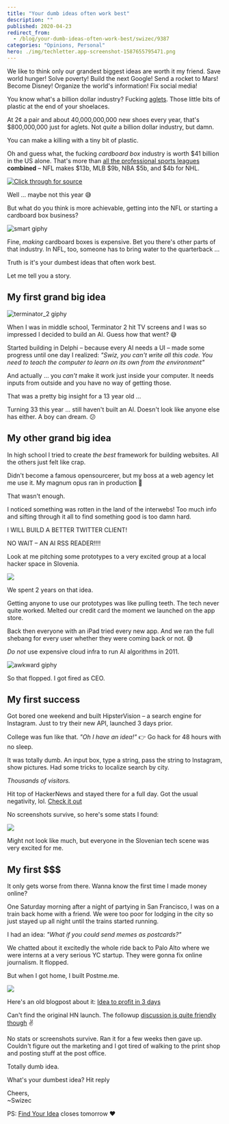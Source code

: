 ```yaml
---
title: "Your dumb ideas often work best"
description: ""
published: 2020-04-23
redirect_from:
  - /blog/your-dumb-ideas-often-work-best/swizec/9387
categories: "Opinions, Personal"
hero: ./img/techletter.app-screenshot-1587655795471.png
---
```


We like to think only our grandest biggest ideas are worth it my friend. Save world hunger! Solve poverty! Build the next Google! Send a rocket to Mars! Become Disney! Organize the world's information! Fix social media!

You know what's a billion dollar industry? Fucking [aglets](https://en.wikipedia.org/wiki/Aglet). Those little bits of plastic at the end of your shoelaces.

At 2¢ a pair and about 40,000,000,000 new shoes every year, that's $800,000,000 just for aglets. Not _quite_ a billion dollar industry, but damn.

You can make a killing with a tiny bit of plastic.

Oh and guess what, the fucking _cardboard box_ industry is worth $41 billion in the US alone. That's more than [all the professional sports leagues](https://en.wikipedia.org/wiki/Major_professional_sports_leagues_in_the_United_States_and_Canada) **combined** – NFL makes $13b, MLB $9b, NBA $5b, and $4b for NHL.

[![Click through for source](./img/techletter.app-screenshot-1587655795471.png)](https://twitter.com/Swizec/status/1253329169317941248)

Well ... maybe not this year 😅

But what do you think is more achievable, getting into the NFL or starting a cardboard box business?

![smart giphy](./img/media-d3mlE7uhX8KFgEmY-giphy.gif)

Fine, _making_ cardboard boxes is expensive. Bet you there's other parts of that industry. In NFL, too, someone has to bring water to the quarterback ...

Truth is it's your dumbest ideas that often work best.

Let me tell you a story.

## My first grand big idea

![terminator_2 giphy](./img/media-ZgQ9qJDUHHsvPICQuX-giphy.gif)

When I was in middle school, Terminator 2 hit TV screens and I was so impressed I decided to build an AI. Guess how that went? 😅

Started building in Delphi – because every AI needs a UI – made some progress until one day I realized: _"Swiz, you can't write all this code. You need to teach the computer to learn on its own from the environment"_

And actually ... you _can't_ make it work just inside your computer. It needs inputs from outside and you have no way of getting those.

That was a pretty big insight for a 13 year old ...

Turning 33 this year ... still haven't built an AI. Doesn't look like anyone else has either. A boy can dream. 😕

## My other grand big idea

In high school I tried to create _the best_ framework for building websites. All the others just felt like crap.

Didn't become a famous opensourcerer, but my boss at a web agency let me use it. My magnum opus ran in production 🤘

That wasn't enough.

I noticed something was rotten in the land of the interwebs! Too much info and sifting through it all to find something good is too damn hard.

I WILL BUILD A BETTER TWITTER CLIENT!

NO WAIT – AN AI RSS READER!!!!

Look at me pitching some prototypes to a very excited group at a local hacker space in Slovenia.

![](./img/ksI4iNQ.png)

We spent 2 years on that idea.

Getting anyone to use our prototypes was like pulling teeth. The tech never quite worked. Melted our credit card the moment we launched on the app store.

Back then everyone with an iPad tried every new app. And we ran the full shebang for every user whether they were coming back or not. 😅

_Do not_ use expensive cloud infra to run AI algorithms in 2011.

![awkward giphy](./img/media-unFLKoAV3TkXe-giphy.gif)

So that flopped. I got fired as CEO.

## My first success

Got bored one weekend and built HipsterVision – a search engine for Instagram. Just to try their new API, launched 3 days prior.

College was fun like that. _"Oh I have an idea!"_ 👉 Go hack for 48 hours with no sleep.

It was totally dumb. An input box, type a string, pass the string to Instagram, show pictures. Had some tricks to localize search by city.

_Thousands of visitors._

Hit top of HackerNews and stayed there for a full day. Got the usual negativity, lol. [Check it out](https://news.ycombinator.com/item?id=2279619)

No screenshots survive, so here's some stats I found:

![](./img/4CoTJ1V.png)

Might not look like much, but everyone in the Slovenian tech scene was very excited for me.

## My first $$$

It only gets worse from there. Wanna know the first time I made money online?

One Saturday morning after a night of partying in San Francisco, I was on a train back home with a friend. We were too poor for lodging in the city so just stayed up all night until the trains started running.

I had an idea: _"What if you could send memes as postcards?"_

We chatted about it excitedly the whole ride back to Palo Alto where we were interns at a very serious YC startup. They were gonna fix online journalism. It flopped.

But when I got home, I built Postme.me.

![](./img/jpgx2402050735i.jpeg)

Here's an old blogpost about it: [Idea to profit in 3 days](https://swizec.com/blog/postmeme-idea-to-sales-in-3-days/)

Can't find the original HN launch. The followup [discussion is quite friendly though](https://news.ycombinator.com/item?id=3135469) ✌️

No stats or screenshots survive. Ran it for a few weeks then gave up. Couldn't figure out the marketing and I got tired of walking to the print shop and posting stuff at the post office.

Totally dumb idea.

What's your dumbest idea? Hit reply

Cheers,  
~Swizec

PS: [Find Your Idea](https://gum.co/fKfYf) closes tomorrow ❤️

